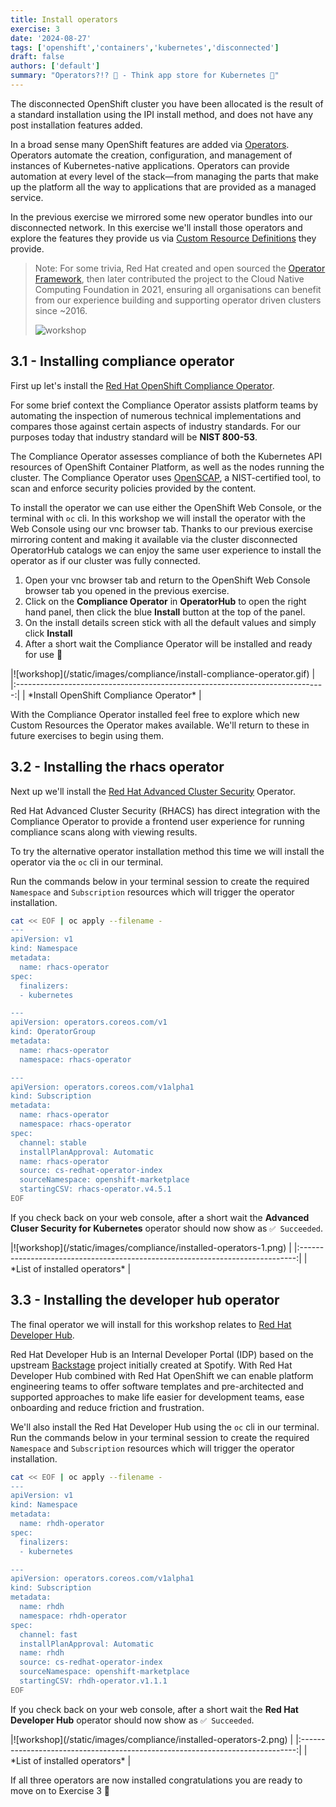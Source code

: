 ```yaml
---
title: Install operators
exercise: 3
date: '2024-08-27'
tags: ['openshift','containers','kubernetes','disconnected']
draft: false
authors: ['default']
summary: "Operators?!? 🤔 - Think app store for Kubernetes 🌟"
---
```


The disconnected OpenShift cluster you have been allocated is the result of a standard installation using the IPI install method, and does not have any post installation features added.

In a broad sense many OpenShift features are added via [Operators](https://www.redhat.com/en/technologies/cloud-computing/openshift/what-are-openshift-operators). Operators automate the creation, configuration, and management of instances of Kubernetes-native applications. Operators can provide automation at every level of the stack—from managing the parts that make up the platform all the way to applications that are provided as a managed service.

In the previous exercise we mirrored some new operator bundles into our disconnected network. In this exercise we'll install those operators and explore the features they provide us via [Custom Resource Definitions](https://kubernetes.io/docs/concepts/extend-kubernetes/api-extension/custom-resources) they provide.

> Note: For some trivia, Red Hat created and open sourced the [Operator Framework](https://github.com/operator-framework), then later contributed the project to the Cloud Native Computing Foundation in 2021, ensuring all organisations can benefit from our experience building and supporting operator driven clusters since ~2016.
> 
> ![workshop](/static/images/compliance/operator-framework.png)


## 3.1 - Installing compliance operator

First up let's install the [Red Hat OpenShift Compliance Operator](https://docs.openshift.com/container-platform/4.14/security/compliance_operator/co-overview.html).

For some brief context the Compliance Operator assists platform teams by automating the inspection of numerous technical implementations and compares those against certain aspects of industry standards. For our purposes today that industry standard will be **NIST 800-53**.

The Compliance Operator assesses compliance of both the Kubernetes API resources of OpenShift Container Platform, as well as the nodes running the cluster. The Compliance Operator uses [OpenSCAP](https://www.open-scap.org), a NIST-certified tool, to scan and enforce security policies provided by the content.

To install the operator we can use either the OpenShift Web Console, or the terminal with `oc` cli. In this workshop we will install the operator with the Web Console using our vnc browser tab. Thanks to our previous exercise mirroring content and making it available via the cluster disconnected OperatorHub catalogs we can enjoy the same user experience to install the operator as if our cluster was fully connected.

1. Open your vnc browser tab and return to the OpenShift Web Console browser tab you opened in the previous exercise.
2. Click on the **Compliance Operator** in **OperatorHub** to open the right hand panel, then click the blue **Install** button at the top of the panel.
3. On the install details screen stick with all the default values and simply click **Install**
4. After a short wait the Compliance Operator will be installed and ready for use 🎉

<Zoom>
|![workshop](/static/images/compliance/install-compliance-operator.gif)         |
|:-----------------------------------------------------------------------------:|
| *Install OpenShift Compliance Operator*                                       |
</Zoom>

With the Compliance Operator installed feel free to explore which new Custom Resources the Operator makes available. We'll return to these in future exercises to begin using them.


## 3.2 - Installing the rhacs operator

Next up we'll install the [Red Hat Advanced Cluster Security](https://www.redhat.com/en/technologies/cloud-computing/openshift/advanced-cluster-security-kubernetes) Operator.

Red Hat Advanced Cluster Security (RHACS) has direct integration with the Compliance Operator to provide a frontend user experience for running compliance scans along with viewing results.

To try the alternative operator installation method this time we will install the operator via the `oc` cli in our terminal.

Run the commands below in your terminal session to create the required `Namespace` and `Subscription` resources which will trigger the operator installation.

```bash
cat << EOF | oc apply --filename -
---
apiVersion: v1
kind: Namespace
metadata:
  name: rhacs-operator
spec:
  finalizers:
  - kubernetes

---
apiVersion: operators.coreos.com/v1
kind: OperatorGroup
metadata:
  name: rhacs-operator
  namespace: rhacs-operator

---
apiVersion: operators.coreos.com/v1alpha1
kind: Subscription
metadata:
  name: rhacs-operator
  namespace: rhacs-operator
spec:
  channel: stable
  installPlanApproval: Automatic
  name: rhacs-operator
  source: cs-redhat-operator-index
  sourceNamespace: openshift-marketplace
  startingCSV: rhacs-operator.v4.5.1
EOF
```

If you check back on your web console, after a short wait the **Advanced Cluser Security for Kubernetes** operator should now show as `✅ Succeeded`.

<Zoom>
|![workshop](/static/images/compliance/installed-operators-1.png)               |
|:-----------------------------------------------------------------------------:|
| *List of installed operators*                                                 |
</Zoom>


## 3.3 - Installing the developer hub operator

The final operator we will install for this workshop relates to [Red Hat Developer Hub](https://developers.redhat.com/rhdh/overview).

Red Hat Developer Hub is an Internal Developer Portal (IDP) based on the upstream [Backstage](https://backstage.io) project initially created at Spotify. With Red Hat Developer Hub combined with Red Hat OpenShift we can enable platform engineering teams to offer software templates and pre-architected and supported approaches to make life easier for development teams, ease onboarding and reduce friction and frustration.

We'll also install the Red Hat Developer Hub using the `oc` cli in our terminal.  Run the commands below in your terminal session to create the required `Namespace` and `Subscription` resources which will trigger the operator installation.

```bash
cat << EOF | oc apply --filename -
---
apiVersion: v1
kind: Namespace
metadata:
  name: rhdh-operator
spec:
  finalizers:
  - kubernetes

---
apiVersion: operators.coreos.com/v1alpha1
kind: Subscription
metadata:
  name: rhdh
  namespace: rhdh-operator
spec:
  channel: fast
  installPlanApproval: Automatic
  name: rhdh
  source: cs-redhat-operator-index
  sourceNamespace: openshift-marketplace
  startingCSV: rhdh-operator.v1.1.1
EOF
```

If you check back on your web console, after a short wait the **Red Hat Developer Hub** operator should now show as `✅ Succeeded`.

<Zoom>
|![workshop](/static/images/compliance/installed-operators-2.png)               |
|:-----------------------------------------------------------------------------:|
| *List of installed operators*                                                 |
</Zoom>

If all three operators are now installed congratulations you are ready to move on to Exercise 3 🎉

